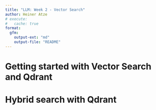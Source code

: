 ```yaml
---
title: "LLM: Week 2 - Vector Search"
author: Heiner Atze
# execute:
#   cache: true
format:
  gfm:
    output-ext: "md"
    output-file: "README"
---
```


# Getting started with Vector Search and Qdrant

# Hybrid search with Qdrant